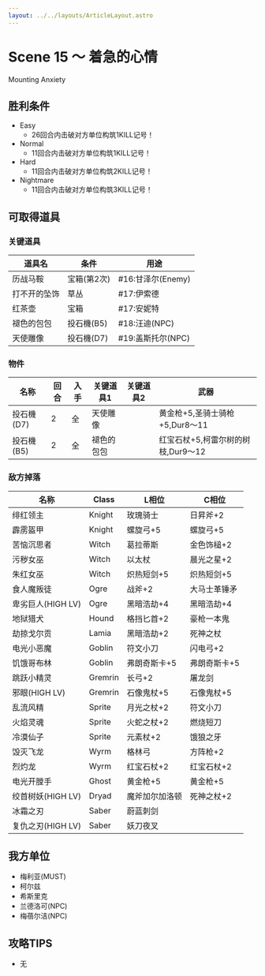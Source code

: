 ```yaml
---
layout: ../../layouts/ArticleLayout.astro
---
```

# Scene 15 ～ 着急的心情

Mounting Anxiety

## 胜利条件 

- Easy
  - 26回合内击破对方单位构筑1KILL记号！
- Normal
  - 11回合内击破对方单位构筑1KILL记号！
- Hard
  - 11回合内击破对方单位构筑2KILL记号！
- Nightmare
  - 11回合内击破对方单位构筑3KILL记号！

## 可取得道具 

### 关键道具

|道具名|条件|用途|
|---|---|---|
|历战马鞍|宝箱(第2次)|#16:甘泽尔(Enemy)|
|打不开的坠饰|草丛|#17:伊索德|
|红茶壶|宝箱|#17:安妮特|
|褪色的包包|投石機(B5)|#18:汪迪(NPC)|
|天使雕像|投石機(D7)|#19:盖斯托尔(NPC)|

### 物件

|名称|回合|入手|关键道具1|关键道具2|武器|
|---|---|---|---|---|---|
|投石機(D7)|2|全|天使雕像||黄金枪+5,圣骑士骑枪+5,Dur8～11|
|投石機(B5)|2|全|褪色的包包||红宝石杖+5,柯雷尔树的树枝,Dur9～12|

### 敌方掉落

|名称|Class|L相位|C相位|
|---|---|---|---|
|绯红领主|Knight|玫瑰骑士|日昇斧+2|
|霹雳盔甲|Knight|螺旋弓+5|螺旋弓+5|
|苦恼沉思者|Witch|葛拉蒂斯|金色饰槌+2|
|污秽女巫|Witch|以太杖|晨光之星+2|
|朱红女巫|Witch|炽热短剑+5|炽热短剑+5|
|食人魔叛徒|Ogre|战斧+2|大马士革锤矛|
|卑劣巨人(HIGH LV)|Ogre|黑暗浩劫+4|黑暗浩劫+4|
|地狱猎犬|Hound|格挡匕首+2|豪枪一本鬼|
|劫掠戈尔贡|Lamia|黑暗浩劫+2|死神之杖|
|电光小恶魔|Goblin|符文小刀|闪电弓+2|
|饥饿哥布林|Goblin|弗朗奇斯卡+5|弗朗奇斯卡+5|
|跳跃小精灵|Gremrin|长弓+2|屠龙剑|
|邪眼(HIGH LV)|Gremrin|石像鬼杖+5|石像鬼杖+5|
|乱流风精|Sprite|月光之杖+2|符文小刀|
|火焰灵魂|Sprite|火蛇之杖+2|燃烧短刀|
|冷漠仙子|Sprite|元素杖+2|饿狼之牙|
|毁灭飞龙|Wyrm|格林弓|方阵枪+2|
|烈灼龙|Wyrm|红宝石杖+2|红宝石杖+2|
|电光开膛手|Ghost|黄金枪+5|黄金枪+5|
|绞首树妖(HIGH LV)|Dryad|魔斧加尔加洛顿|死神之杖+2|
|冰霜之刃|Saber|蔚蓝刺剑||
|复仇之刃(HIGH LV)|Saber|妖刀夜叉||

## 我方单位 

- 梅利亚(MUST)
- 柯尔兹
- 希斯里克
- 兰德洛可(NPC)
- 梅蓓尔洁(NPC)

## 攻略TIPS 

- 无